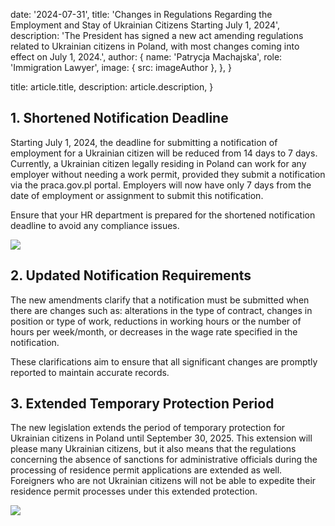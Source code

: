 
  date: '2024-07-31',
  title: 'Changes in Regulations Regarding the Employment and Stay of Ukrainian Citizens Starting July 1, 2024',
  description:
    'The President has signed a new act amending regulations related to Ukrainian citizens in Poland, with most changes coming into effect on July 1, 2024.',
  author: {
    name: 'Patrycja Machajska',
    role: 'Immigration Lawyer',
    image: { src: imageAuthor },
  },
}

  title: article.title,
  description: article.description,
}

## 1. Shortened Notification Deadline

Starting July 1, 2024, the deadline for submitting a notification of employment for a Ukrainian citizen will be reduced from 14 days to 7 days. Currently, a Ukrainian citizen legally residing in Poland can work for any employer without needing a work permit, provided they submit a notification via the praca.gov.pl portal. Employers will now have only 7 days from the date of employment or assignment to submit this notification.

<TopTip>
  Ensure that your HR department is prepared for the shortened notification deadline to avoid any compliance issues.
</TopTip>

![](./graduation.jpg)

## 2. Updated Notification Requirements

The new amendments clarify that a notification must be submitted when there are changes such as: alterations in the type of contract, changes in position or type of work, reductions in working hours or the number of hours per week/month, or decreases in the wage rate specified in the notification.

These clarifications aim to ensure that all significant changes are promptly reported to maintain accurate records.



## 3. Extended Temporary Protection Period

The new legislation extends the period of temporary protection for Ukrainian citizens in Poland until September 30, 2025. This extension will please many Ukrainian citizens, but it also means that the regulations concerning the absence of sanctions for administrative officials during the processing of residence permit applications are extended as well. Foreigners who are not Ukrainian citizens will not be able to expedite their residence permit processes under this extended protection.

![](./punch-clock.jpg)